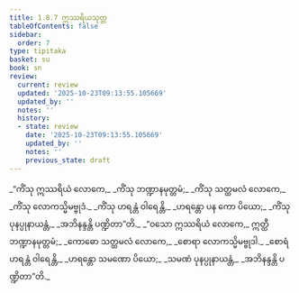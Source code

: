 ```yaml
---
title: 1.8.7 ဣဿရိယသုတ္တ
tableOfContents: false
sidebar:
  order: 7
type: tipitaka
basket: su
book: sn
review:
  current: review
  updated: '2025-10-23T09:13:55.105669'
  updated_by: ''
  notes: ''
  history:
  - state: review
    date: '2025-10-23T09:13:55.105669'
    updated_by: ''
    notes: ''
    previous_state: draft
---
```



<ReviewStatus review={frontmatter.review} showDetails={true} />

<HypothesisAnnotation frontmatter={frontmatter} />

<DynamicBreadcrumb />

<Division number="77" book="sn" e="ch" v="18" p="291">

<Paragraph number="351" type="verses" book="sn">
_“ကိံသု ဣဿရိယံ လောကေ,_  
_ကိံသု ဘဏ္ဍာနမုတ္တမံ;_  
_ကိံသု သတ္ထမလံ လောကေ,_  
_ကိံသု လောကသ္မိမဗ္ဗုဒံ._  

</Paragraph>

<Paragraph number="352" type="verses" book="sn">
_ကိံသု ဟရန္တံ ဝါရေန္တိ,_  
_ဟရန္တော ပန ကော ပိယော;_  
_ကိံသု ပုနပ္ပုနာယန္တံ,_  
_အဘိနန္ဒန္တိ ပဏ္ဍိတာ”တိ._  

</Paragraph>

<Paragraph number="353" type="verses" book="sn">
_“ဝသော ဣဿရိယံ လောကေ,_  
ဣတ္ထီ ဘဏ္ဍာနမုတ္တမံ;_  
_ကောဓော သတ္ထမလံ လောကေ,_  
_စောရာ လောကသ္မိမဗ္ဗုဒါ._  

</Paragraph>

<Paragraph number="354" type="verses" book="sn">
_စောရံ ဟရန္တံ ဝါရေန္တိ,_  
_ဟရန္တော သမဏော ပိယော;_  
_သမဏံ ပုနပ္ပုနာယန္တံ,_  
_အဘိနန္ဒန္တိ ပဏ္ဍိတာ”တိ._
</Paragraph>
</Division>